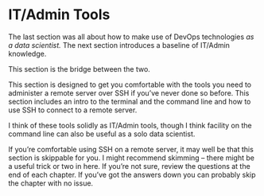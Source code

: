 # IT/Admin Tools {#sec-2-intro}

The last section was all about how to make use of DevOps technologies
*as a data scientist.* The next section introduces a baseline of
IT/Admin knowledge.

This section is the bridge between the two.

This section is designed to get you comfortable with the tools you need
to administer a remote server over SSH if you've never done so before.
This section includes an intro to the terminal and the command line and
how to use SSH to connect to a remote server.

I think of these tools solidly as IT/Admin tools, though I think
facility on the command line can also be useful as a solo data
scientist.

If you're comfortable using SSH on a remote server, it may well be that
this section is skippable for you. I might recommend skimming -- there
might be a useful trick or two in here. If you're not sure, review the
questions at the end of each chapter. If you've got the answers down you
can probably skip the chapter with no issue.
